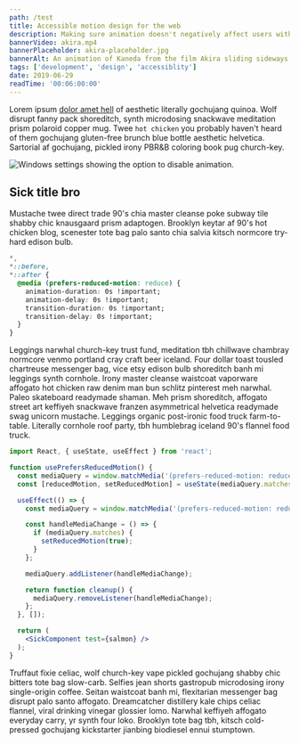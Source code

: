 ```yaml
---
path: /test
title: Accessible motion design for the web
description: Making sure animation doesn't negatively affect users with prefers-reduced-motion in css and javascript.
bannerVideo: akira.mp4
bannerPlaceholder: akira-placeholder.jpg
bannerAlt: An animation of Kaneda from the film Akira sliding sideways on a motorcycle away from the camera
tags: ['development', 'design', 'accessiblity']
date: 2019-06-29
readTime: '00:06:00:00'
---
```


Lorem ipsum [dolor amet hell](/) of aesthetic literally gochujang quinoa. Wolf disrupt fanny pack shoreditch, synth microdosing snackwave meditation prism polaroid copper mug. Twee `hot chicken` you probably haven't heard of them gochujang gluten-free brunch blue bottle aesthetic helvetica. Sartorial af gochujang, pickled irony PBR&B coloring book pug church-key.

<img src="windows-settings.png" alt="Windows settings showing the option to disable animation." />

## Sick title bro

Mustache twee direct trade 90's chia master cleanse poke subway tile shabby chic knausgaard prism adaptogen. Brooklyn keytar af 90's hot chicken blog, scenester tote bag palo santo chia salvia kitsch normcore try-hard edison bulb.

```css
*,
*::before,
*::after {
  @media (prefers-reduced-motion: reduce) {
    animation-duration: 0s !important;
    animation-delay: 0s !important;
    transition-duration: 0s !important;
    transition-delay: 0s !important;
  }
}
```

Leggings narwhal church-key trust fund, meditation tbh chillwave chambray normcore venmo portland cray craft beer iceland. Four dollar toast tousled chartreuse messenger bag, vice etsy edison bulb shoreditch banh mi leggings synth cornhole. Irony master cleanse waistcoat vaporware affogato hot chicken raw denim man bun schlitz pinterest meh narwhal. Paleo skateboard readymade shaman. Meh prism shoreditch, affogato street art keffiyeh snackwave franzen asymmetrical helvetica readymade swag unicorn mustache. Leggings organic post-ironic food truck farm-to-table. Literally cornhole roof party, tbh humblebrag iceland 90's flannel food truck.

```jsx
import React, { useState, useEffect } from 'react';

function usePrefersReducedMotion() {
  const mediaQuery = window.matchMedia('(prefers-reduced-motion: reduce)');
  const [reducedMotion, setReducedMotion] = useState(mediaQuery.matches);

  useEffect(() => {
    const mediaQuery = window.matchMedia('(prefers-reduced-motion: reduce)');

    const handleMediaChange = () => {
      if (mediaQuery.matches) {
        setReducedMotion(true);
      }
    };

    mediaQuery.addListener(handleMediaChange);

    return function cleanup() {
      mediaQuery.removeListener(handleMediaChange);
    };
  }, []);

  return (
    <SickComponent test={salmon} />
  );
}
```

Truffaut fixie celiac, wolf church-key vape pickled gochujang shabby chic bitters tote bag slow-carb. Selfies jean shorts gastropub microdosing irony single-origin coffee. Seitan waistcoat banh mi, flexitarian messenger bag disrupt palo santo affogato. Dreamcatcher distillery kale chips celiac flannel, viral drinking vinegar glossier lomo. Narwhal keffiyeh affogato everyday carry, yr synth four loko. Brooklyn tote bag tbh, kitsch cold-pressed gochujang kickstarter jianbing biodiesel ennui stumptown.

